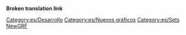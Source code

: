 '''Broken translation link'''{{en/-}}{{en/Bilingual box| Es
| ---.
| ''Páginas sobre el proyecto de sustitución de gráficos de 8 bits, OpenGFX. Página principal: [[Main/es/Reemplazo de gráficos|Reemplazo de gráficos]].''}}

[[Category:es/Desarrollo]]
[[Category:es/Nuevos gráficos]]
[[Category:es/Sets NewGRF]]